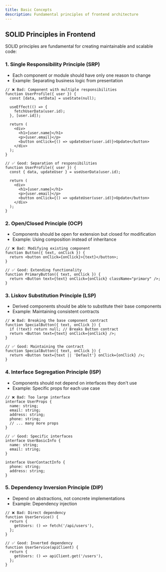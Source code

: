 ```yaml
---
title: Basic Concepts
description: Fundamental principles of frontend architecture
---
```


## SOLID Principles in Frontend

SOLID principles are fundamental for creating maintainable and scalable code:

### 1. Single Responsibility Principle (SRP)
- Each component or module should have only one reason to change
- Example: Separating business logic from presentation

```tsx
// ❌ Bad: Component with multiple responsibilities
function UserProfile({ user }) {
  const [data, setData] = useState(null);
  
  useEffect(() => {
    fetchUserData(user.id);
  }, [user.id]);
  
  return (
    <div>
      <h1>{user.name}</h1>
      <p>{user.email}</p>
      <button onClick={() => updateUser(user.id)}>Update</button>
    </div>
  );
}

// ✅ Good: Separation of responsibilities
function UserProfile({ user }) {
  const { data, updateUser } = useUserData(user.id);
  
  return (
    <div>
      <h1>{user.name}</h1>
      <p>{user.email}</p>
      <button onClick={() => updateUser(user.id)}>Update</button>
    </div>
  );
}
```

### 2. Open/Closed Principle (OCP)
- Components should be open for extension but closed for modification
- Example: Using composition instead of inheritance

```tsx
// ❌ Bad: Modifying existing component
function Button({ text, onClick }) {
  return <button onClick={onClick}>{text}</button>;
}

// ✅ Good: Extending functionality
function PrimaryButton({ text, onClick }) {
  return <Button text={text} onClick={onClick} className="primary" />;
}
```

### 3. Liskov Substitution Principle (LSP)
- Derived components should be able to substitute their base components
- Example: Maintaining consistent contracts

```tsx
// ❌ Bad: Breaking the base component contract
function SpecialButton({ text, onClick }) {
  if (!text) return null; // Breaks Button contract
  return <Button text={text} onClick={onClick} />;
}

// ✅ Good: Maintaining the contract
function SpecialButton({ text, onClick }) {
  return <Button text={text || 'Default'} onClick={onClick} />;
}
```

### 4. Interface Segregation Principle (ISP)
- Components should not depend on interfaces they don't use
- Example: Specific props for each use case

```tsx
// ❌ Bad: Too large interface
interface UserProps {
  name: string;
  email: string;
  address: string;
  phone: string;
  // ... many more props
}

// ✅ Good: Specific interfaces
interface UserBasicInfo {
  name: string;
  email: string;
}

interface UserContactInfo {
  phone: string;
  address: string;
}
```

### 5. Dependency Inversion Principle (DIP)
- Depend on abstractions, not concrete implementations
- Example: Dependency injection

```tsx
// ❌ Bad: Direct dependency
function UserService() {
  return {
    getUsers: () => fetch('/api/users'),
  };
}

// ✅ Good: Inverted dependency
function UserService(apiClient) {
  return {
    getUsers: () => apiClient.get('/users'),
  };
}
```